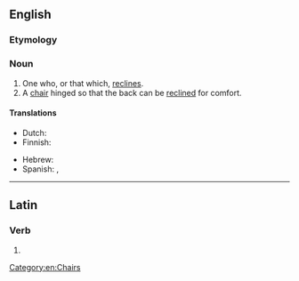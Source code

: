 ==English==

===Etymology===
{{suffix|recline|er|lang=en}}

===Noun===
{{en-noun}}
{{wikipedia}}

# One who, or that which, [[recline]]s.
# A [[chair]] hinged so that the back can be [[recline]]d for comfort.

====Translations====
{{trans-top|hinged chair}}
* Dutch: {{t+|nl|ligbed|n}}
* Finnish: {{t|fi|mekanismituoli}}
{{trans-mid}}
* Hebrew: {{t|he|כִּסֵּא נוֹחַ|m|tr=kissé nóaẖ}}
* Spanish: {{t+|es|tumbona|f}}, {{t|es|reposera|f}}
{{trans-bottom}}

[[Category:en:Chairs]]

----

==Latin==

===Verb===
{{la-verb-form|rēclīner}}

# {{inflection of|rēclīnō||1|s|pres|pasv|subj|lang=la}}